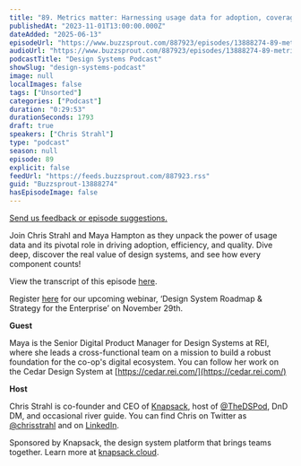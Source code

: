 ```yaml
---
title: "89. Metrics matter: Harnessing usage data for adoption, coverage, efficiency, and quality with Maya Hampton at REI"
publishedAt: "2023-11-01T13:00:00.000Z"
dateAdded: "2025-06-13"
episodeUrl: "https://www.buzzsprout.com/887923/episodes/13888274-89-metrics-matter-harnessing-usage-data-for-adoption-coverage-efficiency-and-quality-with-maya-hampton-at-rei.mp3"
audioUrl: "https://www.buzzsprout.com/887923/episodes/13888274-89-metrics-matter-harnessing-usage-data-for-adoption-coverage-efficiency-and-quality-with-maya-hampton-at-rei.mp3"
podcastTitle: "Design Systems Podcast"
showSlug: "design-systems-podcast"
image: null
localImages: false
tags: ["Unsorted"]
categories: ["Podcast"]
duration: "0:29:53"
durationSeconds: 1793
draft: true
speakers: ["Chris Strahl"]
type: "podcast"
season: null
episode: 89
explicit: false
feedUrl: "https://feeds.buzzsprout.com/887923.rss"
guid: "Buzzsprout-13888274"
hasEpisodeImage: false
---
```

[Send us feedback or episode suggestions.](https://www.buzzsprout.com/twilio/text_messages/887923/open_sms)

Join Chris Strahl and Maya Hampton as they unpack the power of usage data and its pivotal role in driving adoption, efficiency, and quality. Dive deep, discover the real value of design systems, and see how every component counts!

View the transcript of this episode [here](https://docs.google.com/document/d/1Co6cpLFfu72a3-nzf4F6TLOatIhHv3OU/edit).

Register [here](https://knapsack-cloud.zoom.us/webinar/register/WN_QBEWtAfSQ9WWy_AGaW086w#/registration) for our upcoming webinar, ‘Design System Roadmap & Strategy for the Enterprise’ on November 29th. 

**Guest**

Maya is the Senior Digital Product Manager for Design Systems at REI, where she leads a cross-functional team on a mission to build a robust foundation for the co-op's digital ecosystem. You can follow her work on the Cedar Design System at [https://cedar.rei.com/](https://cedar.rei.com/)

**Host**

Chris Strahl is co-founder and CEO of [Knapsack](https://www.knapsack.cloud/), host of [@TheDSPod](https://twitter.com/thedspod), DnD DM, and occasional river guide. You can find Chris on Twitter as [@chrisstrahl](https://twitter.com/chrisstrahl) and on [LinkedIn](https://www.linkedin.com/in/chrisstrahl/).

Sponsored by Knapsack, the design system platform that brings teams together. Learn more at [knapsack.cloud](https://www.knapsack.cloud/?utm_source=podcast).
